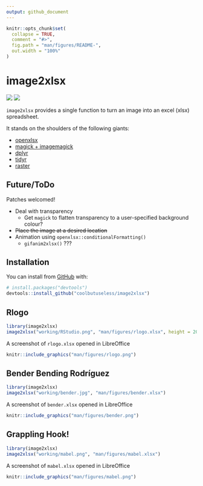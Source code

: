 ```yaml
---
output: github_document
---
```


<!-- README.md is generated from README.Rmd. Please edit that file -->

```r
knitr::opts_chunk$set(
  collapse = TRUE,
  comment = "#>",
  fig.path = "man/figures/README-",
  out.width = "100%"
)
```
# image2xlsx

<!-- badges: start -->
![](https://img.shields.io/badge/cool-useless-green.svg)
![](https://img.shields.io/badge/status-rough-red.svg)
<!-- badges: end -->

`image2xlsx` provides a single function to turn an image into an excel (xlsx) spreadsheet.

It stands on the shoulders of the following giants:

* [openxlsx](https://cran.r-project.org/package=openxlsx)
* [magick + imagemagick](https://cran.r-project.org/package=magick)
* [dplyr](https://cran.r-project.org/package=dplyr)
* [tidyr](https://cran.r-project.org/package=tidyr)
* [raster](https://cran.r-project.org/package=raster)

## Future/ToDo

Patches welcomed!

* Deal with transparency
    * Get `magick` to flatten transparency to a user-specified background colour?
* ~~Place the image at a desired location~~
* Animation using `openxlsx::conditionalFormatting()`
    * `gifanim2xlsx()` ???


## Installation

You can install from [GitHub](https://github.com/coolbutuseless/image2xlsx) with:

``` r
# install.packages("devtools")
devtools::install_github("coolbutuseless/image2xlsx")
```




## Rlogo


```r
library(image2xlsx)
image2xlsx("working/RStudio.png", "man/figures/rlogo.xlsx", height = 20, xoffset = 3, yoffset = 3)
```

A screenshot of `rlogo.xlsx` opened in LibreOffice

```r
knitr::include_graphics("man/figures/rlogo.png")
```


## Bender Bending Rodríguez


```r
library(image2xlsx)
image2xlsx("working/bender.jpg", "man/figures/bender.xlsx")
```

A screenshot of `bender.xlsx` opened in LibreOffice

```r
knitr::include_graphics("man/figures/bender.png")
```


## Grappling Hook!


```r
library(image2xlsx)
image2xlsx("working/mabel.png", "man/figures/mabel.xlsx")
```

A screenshot of `mabel.xlsx` opened in LibreOffice

```r
knitr::include_graphics("man/figures/mabel.png")
```







